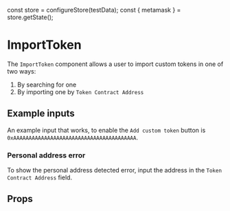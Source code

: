 

const store = configureStore(testData);
const { metamask } = store.getState();


# ImportToken

The `ImportToken` component allows a user to import custom tokens in one of two ways:

1. By searching for one
2. By importing one by `Token Contract Address`

<Canvas>
  <Story id="ui-pages-import-token-import-token-stories-js--default-story" />
</Canvas>

## Example inputs

An example input that works, to enable the `Add custom token` button is `0xAAAAAAAAAAAAAAAAAAAAAAAAAAAAAAAAAAAAAAAA`.

### Personal address error

To show the personal address detected error, input the address <PersonalAddress/> in the `Token Contract Address` field.

## Props

<ArgsTable of={ImportToken} />
